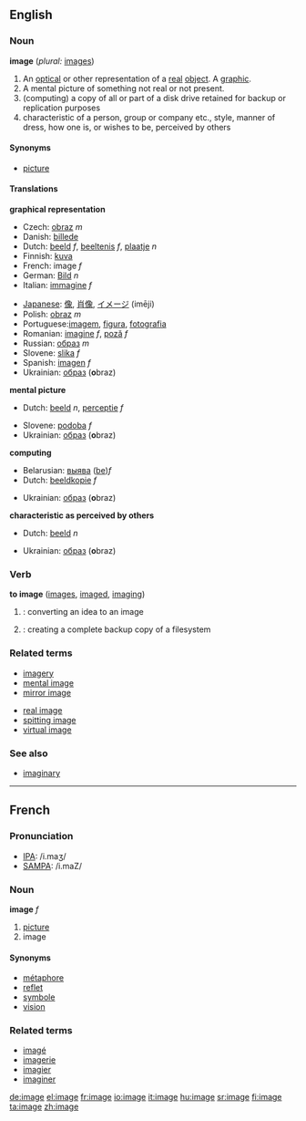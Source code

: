 {{wikipedia}}
==English==

===Noun===
'''image'''  (''plural:'' [[images]])

#<!--DefA-->An [[optical]] or other representation of a [[real]] [[object]]. A [[graphic]].
#<!--DefB-->A mental picture of something not real or not present.
#<!--DefC-->(computing) a copy of all or part of a disk drive retained for backup or replication purposes
#<!--DefD-->characteristic of a person, group or company etc., style, manner of dress, how one is, or wishes to be, perceived by others

====Synonyms====
*<!--DefA-->[[picture]]

====Translations====
'''graphical representation'''
{{top}}
*Czech: [[obraz]] ''m''
*Danish: [[billede]]
*Dutch: [[beeld]] ''f'', [[beeltenis]] ''f'', [[plaatje]] ''n''
*Finnish: [[kuva]]
*French: image ''f''
*German: [[Bild]] ''n''
*Italian: [[immagine]] ''f''
{{mid}}
*[[w:Japanese language|Japanese]]: [[像]], [[肖像]], [[イメージ]] (imēji)
*Polish: [[obraz]] ''m''
*Portuguese:[[imagem]], [[figura]], [[fotografia]]
*Romanian: [[imagine]] ''f'', [[poză]] ''f''
*Russian: [[образ]] ''m''
*Slovene: [[slika]] ''f''
*Spanish: [[imagen]] ''f''
*Ukrainian: [[образ]] {{m}} ('''o'''braz)
{{bottom}}

'''mental picture'''
{{top}}
*Dutch: [[beeld]] ''n'', [[perceptie]] ''f''
{{mid}}
*Slovene: [[podoba]] ''f''
*Ukrainian: [[образ]] {{m}} ('''o'''braz)
{{bottom}}

'''computing'''
{{top}}
*Belarusian: [[выява]] ([[:be:выява|be]])''f''
*Dutch: [[beeldkopie]] ''f''
{{mid}}
*Ukrainian: [[образ]] {{m}} ('''o'''braz)
{{bottom}}

'''characteristic as perceived by others'''
{{top}}
*Dutch: [[beeld]] ''n''
{{mid}}
*Ukrainian: [[образ]] {{m}} ('''o'''braz)
{{bottom}}

===Verb===
'''to image'''  ([[images]], [[imaged]], [[imaging]])
#<!--DefE-->{{cattag|Computing}}: converting an idea to an image
#<!--DefF-->{{cattag|Computing}}: creating a complete backup copy of a filesystem

===Related terms===
{{top}}
*[[imagery]]
*[[mental image]]
*[[mirror image]]
{{mid}}
*[[real image]]
*[[spitting image]]
*[[virtual image]]
{{bottom}}

===See also===
*[[imaginary]]

----

==French==

===Pronunciation===
*[[w:IPA|IPA]]: /i.maʒ/
*[[w:SAMPA|SAMPA]]: /i.maZ/

===Noun===
'''image''' ''f''

# <!--DefG-->[[picture]]
# <!--DefH-->image

====Synonyms====
*[[métaphore]]
*[[reflet]]
*[[symbole]]
*[[vision]]

===Related terms===
*[[imagé]]
*[[imagerie]]
*[[imagier]]
*[[imaginer]]

[[de:image]]
[[el:image]]
[[fr:image]]
[[io:image]]
[[it:image]]
[[hu:image]]
[[sr:image]]
[[fi:image]]
[[ta:image]]
[[zh:image]]